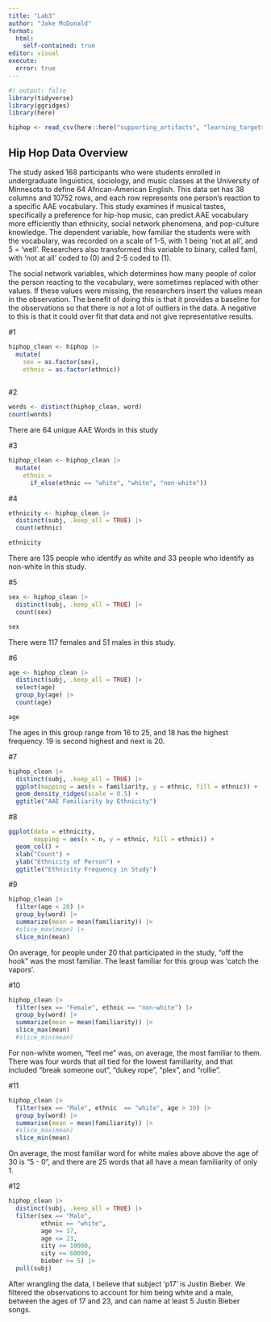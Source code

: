 ```yaml
---
title: "Lab3"
author: "Jake McDonald"
format: 
  html:
    self-contained: true
editor: visual
execute: 
  error: true
---
```


```r
#| output: false
library(tidyverse)
library(ggridges)
library(here)

hiphop <- read_csv(here::here("supporting_artifacts", "learning_targets", "hiphop.csv"))
```

## Hip Hop Data Overview

The study asked 168 participants who were students enrolled in undergraduate linguistics, sociology, and music classes at the University of Minnesota to define 64 African-American English. This data set has 38 columns and 10752 rows, and each row represents one person's reaction to a specific AAE vocabulary. This study examines if musical tastes, specifically a preference for hip-hop music, can predict AAE vocabulary more efficiently than ethnicity, social network phenomena, and pop-culture knowledge. The dependent variable, how familiar the students were with the vocabulary, was recorded on a scale of 1-5, with 1 being 'not at all', and 5 = 'well'. Researchers also transformed this variable to binary, called faml, with 'not at all' coded to (0) and 2-5 coded to (1).

The social network variables, which determines how many people of color the person reacting to the vocabulary, were sometimes replaced with other values. If these values were missing, the researchers insert the values mean in the observation. The benefit of doing this is that it provides a baseline for the observations so that there is not a lot of outliers in the data. A negative to this is that it could over fit that data and not give representative results.

#1

```r

hiphop_clean <- hiphop |> 
  mutate(
    sex = as.factor(sex),
    ethnic = as.factor(ethnic))
  
```

#2

```r

words <- distinct(hiphop_clean, word)
count(words)
```

There are 64 unique AAE Words in this study

#3

```r

hiphop_clean <- hiphop_clean |> 
  mutate(
    ethnic = 
      if_else(ethnic == "white", "white", "non-white"))
```

#4

```r

ethnicity <- hiphop_clean |>
  distinct(subj, .keep_all = TRUE) |> 
  count(ethnic)

ethnicity
```

There are 135 people who identify as white and 33 people who identify as non-white in this study.

#5

```r

sex <- hiphop_clean |> 
  distinct(subj, .keep_all = TRUE) |> 
  count(sex)

sex
```

There were 117 females and 51 males in this study.

#6

```r
age <- hiphop_clean |> 
  distinct(subj, .keep_all = TRUE) |> 
  select(age)
  group_by(age) |>
  count(age)

age
```

The ages in this group range from 16 to 25, and 18 has the highest frequency. 19 is second highest and next is 20.

#7

```r

hiphop_clean |> 
  distinct(subj, .keep_all = TRUE) |> 
  ggplot(mapping = aes(x = familiarity, y = ethnic, fill = ethnic)) +
  geom_density_ridges(scale = 0.5) +
  ggtitle("AAE Familiarity by Ethnicity")
```

#8

```r
ggplot(data = ethnicity, 
       mapping = aes(x = n, y = ethnic, fill = ethnic)) +
  geom_col() +
  xlab("Count") +
  ylab("Ethnicity of Person") +
  ggtitle("Ethnicity Frequency in Study")
```

#9

```r

hiphop_clean |> 
  filter(age < 20) |> 
  group_by(word) |> 
  summarize(mean = mean(familiarity)) |> 
  #slice_max(mean) |> 
  slice_min(mean)
```

On average, for people under 20 that participated in the study, "off the hook" was the most familiar. The least familiar for this group was 'catch the vapors'.

#10

```r

hiphop_clean |> 
  filter(sex == "Female", ethnic == "non-white") |> 
  group_by(word) |> 
  summarize(mean = mean(familiarity)) |> 
  slice_max(mean)
  #slice_min(mean)

```

For non-white women, "feel me" was, on average, the most familiar to them. There was four words that all tied for the lowest familiarity, and that included "break someone out", "dukey rope", "plex", and "rollie".

#11

```r

hiphop_clean |> 
  filter(sex == "Male", ethnic  == "white", age > 30) |> 
  group_by(word) |> 
  summarise(mean = mean(familiarity)) |> 
  #slice_max(mean)
  slice_min(mean)
```

On average, the most familiar word for white males above above the age of 30 is "5 - 0", and there are 25 words that all have a mean familiarity of only 1.

#12

```r

hiphop_clean |> 
  distinct(subj, .keep_all = TRUE) |> 
  filter(sex == "Male",
         ethnic == "white",
         age >= 17,
         age <= 23,
         city >= 10000,
         city <= 60000,
         bieber >= 5) |> 
  pull(subj)
```

After wrangling the data, I believe that subject 'p17' is Justin Bieber. We filtered the observations to account for him being white and a male, between the ages of 17 and 23, and can name at least 5 Justin Bieber songs.
